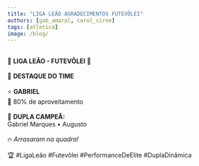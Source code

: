 ```yaml
---
title: "LIGA LEÃO AGRADECIMENTOS FUTEVÔLEI"
authors: [gab_amaral, carol_cirne]
tags: [atletica]
image: /blog/
---
```

⠀⠀⠀⠀⠀⠀⠀⠀⠀  
🦁  **LIGA LEÃO - FUTEVÔLEI**  🦁  
⠀⠀⠀⠀⠀⠀⠀⠀⠀  
🏐 **DESTAQUE DO TIME**  
⠀⠀⠀⠀⠀⠀⠀⠀⠀  
⭐ **GABRIEL**  
🎯 80% de aproveitamento  
⠀⠀⠀⠀⠀⠀⠀⠀⠀  
👥 **DUPLA CAMPEÃ:**  
Gabriel Marques • Augusto  
⠀⠀⠀⠀⠀⠀⠀⠀⠀  
🔥 *Arrasaram na quadra!*  
⠀⠀⠀⠀⠀⠀⠀⠀⠀  
🏆 #LigaLeão #Futevôlei #PerformanceDeElite #DuplaDinâmica  